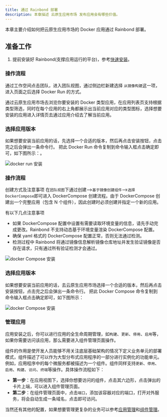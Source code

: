 ```yaml
---
title: 通过 Rainbond 部署
description: 本章描述 云原生应用市场 发布应用会有哪些价值。
---
```



本章主要介绍如何把云原生应用市场的 Docker 应用通过 Rainbond 部署。

## 准备工作

1. 提前安装好 Rainbond(支撑应用运行的平台)，参考[快速安装](https://www.rainbond.com/docs/quick-start/quick-install)。 

<Tabs groupId="install">
<TabItem value="dockerRun" label="Docker Run" default>

### 操作流程

通过工作空间点击团队，进入团队视图，通过侧边栏新建选择 `从镜像构建`这一项，进入页面之后选择 Docker Run 的方式。

通过云原生应用市场去浏览你要安装的 Docker 类型应用，在应用列表页支持根据类型筛选，同时在每个应用的右上角都展示出当前应用对应的类型图标，选择想要安装的应用进入详情页去通过应用介绍去了解当前应用。

### 选择应用版本

如果想要安装当前应用的话，先选择一个合适的版本，然后再点击安装按钮，点击完之后会弹出一条命令行。
把此 Docker Run 命令复制到命令输入框点击确定即可，如下图所示：。

<img src="https://static.goodrain.com/app-store/docs/docker%E5%91%BD%E4%BB%A4%E5%AE%89%E8%A3%85.jpg" alt="docker run 安装" />

</TabItem>

<TabItem value="dockerCompose" label="Docker Compose" default>

### 操作流程

创建方式及注意事项
在`团队视图`下通过创建-->`基于镜像创建组件`-->`选择DockerCompose`即可进入 DockerCompose 创建流程。由于 DockerCompose 创建出一个完整应用（包含 N 个组件），因此创建时必须创建并指定一个新的应用。

有以下几点注意事项

- 如果 DockerCompose 配置中设置有需要读取环境变量的信息，请先手动完成更改。Rainbond 不支持动态基于环境变量渲染 DockerCompose 配置。
- 确保 yaml 格式的 DockerCompose 配置正常，否则无法通过检测。
- 检测过程中 Rainbond 将通过镜像信息解析镜像仓库地址并发生验证镜像是否存在请求，只有通过所有验证检测才会通过。

<img src="https://static.goodrain.com/app-store/docs/docker_compose.pic.jpg" alt="docker Compose 安装" />

### 选择应用版本

如果想要安装当前应用的话，去云原生应用市场选择一个合适的版本，然后再点击安装按钮，点击完之后会弹出一条命令行。
把此 Docker Compose 命令复制到命令输入框点击确定即可，如下图所示：

<img src="https://static.goodrain.com/app-store/docs/docker-compose-cmd.pic.jpg" alt="docker Compose 安装" />

</TabItem>
</Tabs>

### 管理应用

应用安装之后，你可以进行应用的全生命周期管理，如`构建`、`更新`、`停用`、`启用`等，如果你需要访问该应用，那么需要进入组件管理页面操作。

组件的作用是使开发人员能够不用关注底层基础架构的情况下定义业务单元的部署模式，组件描述了可以作为大型分布式应用程序的一部分进行实例化的功能单元。例如，应用程序中的每个微服务都被描述为一个组件。组件同样支持`更新`、`停用`、`启用`、`构建`、`访问`、`终端`等操作。具体操作流程如下：

- **第一步**：在应用视图下，选择你想要访问的组件，点击其六边形，点击弹出的卡片上端，可以进入组件管理页面。
- **第二步**：在组件管理页面中，点击`端口`，添加该容器对应的端口，打开对外服务，将会自动生成一条域名，点击即可访问。

当然还有其他的配置，如果想要管理更复杂的业务可以参考[应用管理](https://www.rainbond.com/docs/use-manual/app-manage)和[组件管理](https://www.rainbond.com/docs/use-manual/component-manage)。
